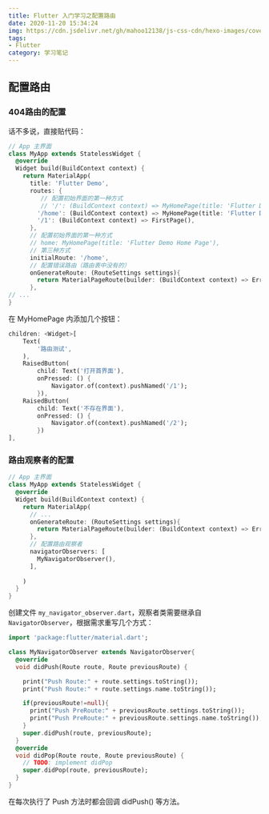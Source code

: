 ```yaml
---
title: Flutter 入门学习之配置路由
date: 2020-11-20 15:34:24
img: https://cdn.jsdelivr.net/gh/mahoo12138/js-css-cdn/hexo-images/cover/flutter.png
tags: 
- Flutter
category: 学习笔记
---
```


## 配置路由

### 404路由的配置

话不多说，直接贴代码：

```dart
// App 主界面
class MyApp extends StatelessWidget {
  @override
  Widget build(BuildContext context) {
    return MaterialApp(
      title: 'Flutter Demo',
      routes: {
         // 配置初始界面的第一种方式
         // '/': (BuildContext context) => MyHomePage(title: 'Flutter Demo Home Page'),
        '/home': (BuildContext context) => MyHomePage(title: 'Flutter Demo Home Page'),
        '/1': (BuildContext context) => FirstPage(),
      },         
      // 配置初始界面的第一种方式
      // home: MyHomePage(title: 'Flutter Demo Home Page'),
      // 第三种方式
      initialRoute: '/home',
      // 配置错误路由（路由表中没有的）
      onGenerateRoute: (RouteSettings settings){
        return MaterialPageRoute(builder: (BuildContext context) => ErrorPage());
      },
// ... 
}
```

在 MyHomePage 内添加几个按钮：

```dart
children: <Widget>[
    Text(
        '路由测试',
    ),
    RaisedButton(
        child: Text('打开首界面'),
        onPressed: () {
            Navigator.of(context).pushNamed('/1');
        }),
    RaisedButton(
        child: Text('不存在界面'),
        onPressed: () {
            Navigator.of(context).pushNamed('/2');
        })
],
```

### 路由观察者的配置

```dart
// App 主界面
class MyApp extends StatelessWidget {
  @override
  Widget build(BuildContext context) {
    return MaterialApp(
      // ...
      onGenerateRoute: (RouteSettings settings){
        return MaterialPageRoute(builder: (BuildContext context) => ErrorPage());
      },
      // 配置路由观察者
      navigatorObservers: [
        MyNavigatorObserver(),
      ],
       
    )
  }
}
```

创建文件 `my_navigator_observer.dart`，观察者类需要继承自 `NavigatorObserver`，根据需求重写几个方式：

```dart
import 'package:flutter/material.dart';

class MyNavigatorObserver extends NavigatorObserver{
  @override
  void didPush(Route route, Route previousRoute) {

    print("Push Route:" + route.settings.toString());
    print("Push Route:" + route.settings.name.toString());

    if(previousRoute!=null){
      print("Push PreRoute:" + previousRoute.settings.toString());
      print("Push PreRoute:" + previousRoute.settings.name.toString());
    }
    super.didPush(route, previousRoute);
  }
  @override
  void didPop(Route route, Route previousRoute) {
    // TODO: implement didPop
    super.didPop(route, previousRoute);
  }
}
```

在每次执行了 Push 方法时都会回调 didPush() 等方法。 

